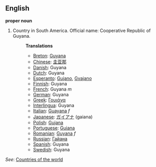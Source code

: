 ==English==

'''proper noun'''

# Country in South America. Official name: Cooperative Republic of Guyana.
#:'''Translations'''
#:*[[Breton]]: [[Guyana]]
#:*[[Chinese]]: [[圭亚那]]
#:*[[Danish]]: Guyana
#:*[[Dutch]]: Guyana
#:*[[Esperanto]]: [[Gujano]], [[Gvajano]]
#:*[[Finnish]]: Guyana
#:*[[French]]: Guyana ''m''
#:*[[German]]: Guyana
#:*[[Greek]]: [[Γουιάνα]]
#:*[[Interlingua]]: Guyana
#:*[[Italian]]: [[Guayana]] ''f''
#:*[[Japanese]]: [[ガイアナ]] (gaiana)
#:*[[Polish]]: [[Gujana]]
#:*[[Portuguese]]: [[Guiana]]
#:*[[Romanian]]: [[Guyana]] ''f''
#:*[[Russian]]: [[Гайана]]
#:*[[Spanish]]: Guyana
#:*[[Swedish]]: Guyana

''See'': [[Countries of the world]]